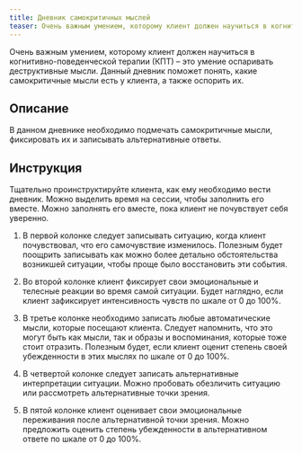 ```yaml
---
title: Дневник самокритичных мыслей
teaser: Очень важным умением, которому клиент должен научиться в когнитивно-поведенческой терапии (КПТ) – это умение оспаривать деструктивные мысли. Данный дневник поможет понять, какие самокритичные мысли есть у клиента, а также оспорить их. 
---
```


Очень важным умением, которому клиент должен научиться в когнитивно-поведенческой терапии (КПТ) – это умение оспаривать деструктивные мысли. Данный дневник поможет понять, какие самокритичные мысли есть у клиента, а также оспорить их. 

## Описание

В данном дневнике необходимо подмечать самокритичные мысли, фиксировать
их и записывать альтернативные ответы.

## Инструкция

Тщательно проинструктируйте клиента, как ему необходимо вести дневник.
Можно выделить время на сессии, чтобы заполнить его вместе. Можно
заполнять его вместе, пока клиент не почувствует себя уверенно.

1.  В первой колонке следует записывать ситуацию, когда клиент
    почувствовал, что его самочувствие изменилось. Полезным будет
    поощрить записывать как можно более детально обстоятельства
    возникшей ситуации, чтобы проще было восстановить эти события.

2.  Во второй колонке клиент фиксирует свои эмоциональные и телесные
    реакции во время самой ситуации. Будет наглядно, если клиент
    зафиксирует интенсивность чувств по шкале от 0 до 100%.

3.  В третье колонке необходимо записать любые автоматические мысли,
    которые посещают клиента. Следует напомнить, что это могут быть как
    мысли, так и образы и воспоминания, которые тоже стоит отразить.
    Полезным будет, если клиент оценит степень своей убежденности в этих
    мыслях по шкале от 0 до 100%.

4.  В четвертой колонке следует записать альтернативные интерпретации
    ситуации. Можно пробовать обезличить ситуацию или рассмотреть
    альтернативные точки зрения.

5.  В пятой колонке клиент оценивает свои эмоциональные переживания
    после альтернативной точки зрения. Можно предложить оценить степень
    убежденности в альтернативном ответе по шкале от 0 до 100%.
